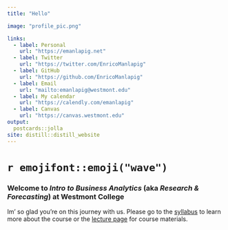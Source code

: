 ```yaml
---
title: "Hello"

image: "profile_pic.png"

links:
  - label: Personal
    url: "https://emanlapig.net"
  - label: Twitter
    url: "https://twitter.com/EnricoManlapig"
  - label: GitHub
    url: "https://github.com/EnricoManlapig"
  - label: Email
    url: "mailto:emanlapig@westmont.edu"
  - label: My calendar
    url: "https://calendly.com/emanlapig"
  - label: Canvas
    url: "https://canvas.westmont.edu"
output:
  postcards::jolla
site: distill::distill_website
---
```


# `r emojifont::emoji("wave")`

### Welcome to *Intro to Business Analytics* (aka *Research & Forecasting*) at Westmont College



Im' so glad you're on this journey with us. Please go to the [syllabus](syllabus.html) to learn more about the course or the [lecture page](lectures.html) for course materials.


